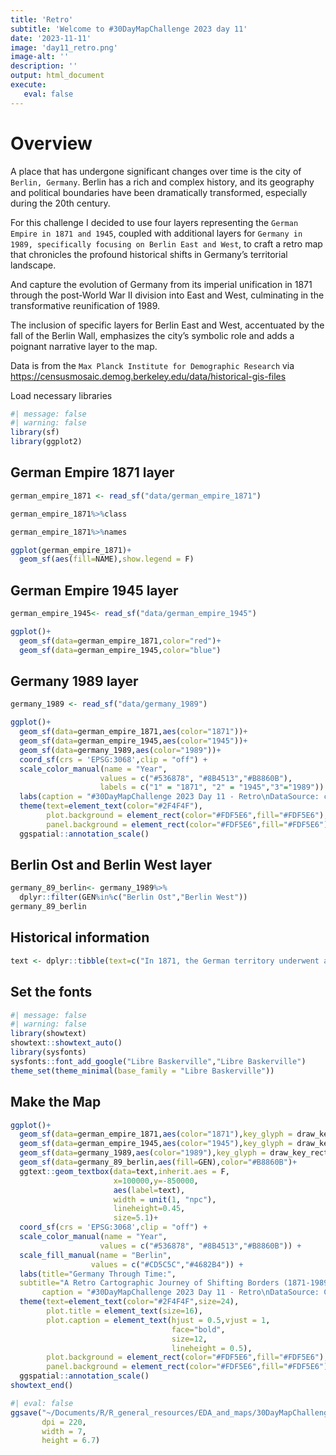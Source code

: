 ```yaml
---
title: 'Retro'
subtitle: 'Welcome to #30DayMapChallenge 2023 day 11'
date: '2023-11-11'
image: 'day11_retro.png'
image-alt: ''
description: ''
output: html_document
execute: 
   eval: false
---
```



# Overview

A place that has undergone significant changes over time is the city of `Berlin, Germany`. Berlin has a rich and complex history, and its geography and political boundaries have been dramatically transformed, especially during the 20th century. 

For this challenge I decided to use four layers representing the `German Empire in 1871 and 1945`, coupled with additional layers for `Germany in 1989, specifically focusing on Berlin East and West`, to craft a retro map that chronicles the profound historical shifts in Germany's territorial landscape.

And capture the evolution of Germany from its imperial unification in 1871 through the post-World War II division into East and West, culminating in the transformative reunification of 1989. 

The inclusion of specific layers for Berlin East and West, accentuated by the fall of the Berlin Wall, emphasizes the city's symbolic role and adds a poignant narrative layer to the map. 

Data is from the `Max Planck Institute for Demographic Research` via <https://censusmosaic.demog.berkeley.edu/data/historical-gis-files>


Load necessary libraries

```r
#| message: false
#| warning: false
library(sf)
library(ggplot2)
```

## German Empire 1871 layer

```r
german_empire_1871 <- read_sf("data/german_empire_1871")
```


```r
german_empire_1871%>%class
```


```r
german_empire_1871%>%names
```


```r
ggplot(german_empire_1871)+
  geom_sf(aes(fill=NAME),show.legend = F)
```

## German Empire 1945 layer

```r
german_empire_1945<- read_sf("data/german_empire_1945")
```


```r
ggplot()+
  geom_sf(data=german_empire_1871,color="red")+
  geom_sf(data=german_empire_1945,color="blue")
```


## Germany 1989 layer

```r
germany_1989 <- read_sf("data/germany_1989")
```



```r
ggplot()+
  geom_sf(data=german_empire_1871,aes(color="1871"))+
  geom_sf(data=german_empire_1945,aes(color="1945"))+
  geom_sf(data=germany_1989,aes(color="1989"))+
  coord_sf(crs = 'EPSG:3068',clip = "off") + 
  scale_color_manual(name = "Year", 
                    values = c("#536878", "#8B4513","#B8860B"), 
                    labels = c("1" = "1871", "2" = "1945","3"="1989")) +
  labs(caption = "#30DayMapChallenge 2023 Day 11 - Retro\nDataSource: censusmosaic - historical-gis-files | Map: @fgazzelloni") + 
  theme(text=element_text(color="#2F4F4F"),
        plot.background = element_rect(color="#FDF5E6",fill="#FDF5E6"),
        panel.background = element_rect(color="#FDF5E6",fill="#FDF5E6"))+
  ggspatial::annotation_scale()
```

## Berlin Ost and Berlin West layer

```r
germany_89_berlin<- germany_1989%>%
  dplyr::filter(GEN%in%c("Berlin Ost","Berlin West"))
germany_89_berlin
```


## Historical information

```r
text <- dplyr::tibble(text=c("In 1871, the German territory underwent a transformative change with the establishment of the German Empire, unifying diverse states under Prussian leadership. In 1945, after World War II, Germany faced significant territorial alterations with the division into East and West, symbolized by the Berlin Wall. The reunification in 1989 marked a historic shift, leading to the dissolution of the wall and the restoration of a unified Germany, symbolizing the end of the Cold War division and reshaping the nation borders. On November 9, 1989, the fall of the Berlin Wall became a momentous event, symbolizing the end of separation and a new era for Germany"))
```


## Set the fonts
```r
#| message: false
#| warning: false
library(showtext)
showtext::showtext_auto()
library(sysfonts)
sysfonts::font_add_google("Libre Baskerville","Libre Baskerville")
theme_set(theme_minimal(base_family = "Libre Baskerville"))
```

## Make the Map

```r
ggplot()+
  geom_sf(data=german_empire_1871,aes(color="1871"),key_glyph = draw_key_rect)+
  geom_sf(data=german_empire_1945,aes(color="1945"),key_glyph = draw_key_rect)+
  geom_sf(data=germany_1989,aes(color="1989"),key_glyph = draw_key_rect)+
  geom_sf(data=germany_89_berlin,aes(fill=GEN),color="#B8860B")+
  ggtext::geom_textbox(data=text,inherit.aes = F,
                       x=100000,y=-850000,
                       aes(label=text),
                       width = unit(1, "npc"),
                       lineheight=0.45,
                       size=5.1)+
  coord_sf(crs = 'EPSG:3068',clip = "off") + 
  scale_color_manual(name = "Year", 
                    values = c("#536878", "#8B4513","#B8860B")) +
  scale_fill_manual(name = "Berlin", 
                  values = c("#CD5C5C","#4682B4")) +
  labs(title="Germany Through Time:",
  subtitle="A Retro Cartographic Journey of Shifting Borders (1871-1989)",
       caption = "#30DayMapChallenge 2023 Day 11 - Retro\nDataSource: Censusmosaic - Historical-gis-files | Map: @fgazzelloni") + 
  theme(text=element_text(color="#2F4F4F",size=24),
        plot.title = element_text(size=16),
        plot.caption = element_text(hjust = 0.5,vjust = 1,
                                    face="bold",
                                    size=12,
                                    lineheight = 0.5),
        plot.background = element_rect(color="#FDF5E6",fill="#FDF5E6"),
        panel.background = element_rect(color="#FDF5E6",fill="#FDF5E6"))+
  ggspatial::annotation_scale()
showtext_end()
```

```r
#| eval: false
ggsave("~/Documents/R/R_general_resources/EDA_and_maps/30DayMapChallenge/2023/day11_retro/day11_retro.png",
       dpi = 220,
       width = 7,
       height = 6.7)
```

